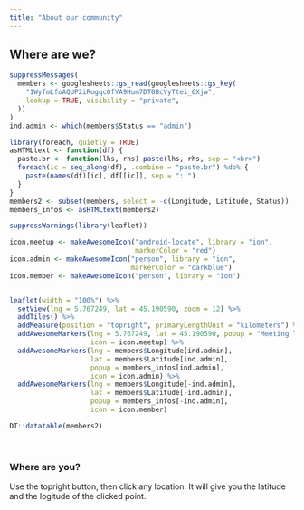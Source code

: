 ```yaml
---
title: "About our community"
---
```


## Where are we?

```r
suppressMessages(
  members <- googlesheets::gs_read(googlesheets::gs_key(
    "1WyfmLfoAQUP2iRogqcOfYA9Hum7DT0BcVyTtei_6Xjw", 
    lookup = TRUE, visibility = "private",
  ))
)
ind.admin <- which(members$Status == "admin")

library(foreach, quietly = TRUE)
asHTMLtext <- function(df) {
  paste.br <- function(lhs, rhs) paste(lhs, rhs, sep = "<br>")
  foreach(ic = seq_along(df), .combine = "paste.br") %do% {
    paste(names(df)[ic], df[[ic]], sep = ": ")
  }
}
members2 <- subset(members, select = -c(Longitude, Latitude, Status))
members_infos <- asHTMLtext(members2)

suppressWarnings(library(leaflet))

icon.meetup <- makeAwesomeIcon("android-locate", library = "ion", 
                               markerColor = "red")
icon.admin <- makeAwesomeIcon("person", library = "ion", 
                              markerColor = "darkblue")
icon.member <- makeAwesomeIcon("person", library = "ion")


leaflet(width = "100%") %>% 
  setView(lng = 5.767249, lat = 45.190590, zoom = 12) %>% 
  addTiles() %>% 
  addMeasure(position = "topright", primaryLengthUnit = "kilometers") %>%
  addAwesomeMarkers(lng = 5.767249, lat = 45.190590, popup = "Meeting location",
                    icon = icon.meetup) %>%
  addAwesomeMarkers(lng = members$Longitude[ind.admin], 
                    lat = members$Latitude[ind.admin], 
                    popup = members_infos[ind.admin],
                    icon = icon.admin) %>%
  addAwesomeMarkers(lng = members$Longitude[-ind.admin], 
                    lat = members$Latitude[-ind.admin], 
                    popup = members_infos[-ind.admin],
                    icon = icon.member)
```

```r
DT::datatable(members2)
```

<br>

### Where are you?

Use the topright button, then click any location. It will give you the latitude and the logitude of the clicked point.